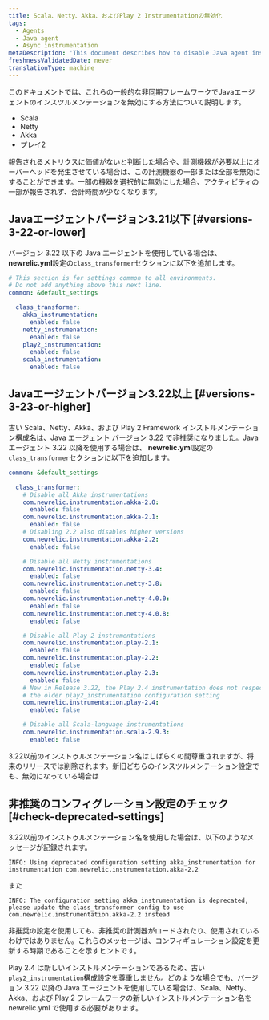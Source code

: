 ```yaml
---
title: Scala、Netty、Akka、およびPlay 2 Instrumentationの無効化
tags:
  - Agents
  - Java agent
  - Async instrumentation
metaDescription: 'This document describes how to disable Java agent instrumentation on Scala, Netty, Akka, and Play2 frameworks'
freshnessValidatedDate: never
translationType: machine
---
```


このドキュメントでは、これらの一般的な非同期フレームワークでJavaエージェントのインスツルメンテーションを無効にする方法について説明します。

* Scala
* Netty
* Akka
* プレイ2

報告されるメトリクスに価値がないと判断した場合や、計測機器が必要以上にオーバーヘッドを発生させている場合は、この計測機器の一部または全部を無効にすることができます。一部の機器を選択的に無効にした場合、アクティビティの一部が報告されず、合計時間が少なくなります。

## Javaエージェントバージョン3.21以下 [#versions-3-22-or-lower]

バージョン 3.22 以下の Java エージェントを使用している場合は、 **newrelic.yml**設定の`class_transformer`セクションに以下を追加します。

```yml
# This section is for settings common to all environments.
# Do not add anything above this next line.
common: &default_settings

  class_transformer: 
    akka_instrumentation:
      enabled: false
    netty_instrumenation:
      enabled: false
    play2_instrumentation:
      enabled: false
    scala_instrumentation:
      enabled: false
```

## Javaエージェントバージョン3.22以上 [#versions-3-23-or-higher]

古い Scala、Netty、Akka、および Play 2 Framework インストルメンテーション構成名は、Java エージェント バージョン 3.22 で非推奨になりました。Java エージェント 3.22 以降を使用する場合は、 **newrelic.yml**設定の`class_transformer`セクションに以下を追加します。

```yml
common: &default_settings

  class_transformer:
    # Disable all Akka instrumentations
    com.newrelic.instrumentation.akka-2.0:
      enabled: false
    com.newrelic.instrumentation.akka-2.1:
      enabled: false
    # Disabling 2.2 also disables higher versions
    com.newrelic.instrumentation.akka-2.2:
      enabled: false

    # Disable all Netty instrumentations
    com.newrelic.instrumentation.netty-3.4:
      enabled: false
    com.newrelic.instrumentation.netty-3.8:
      enabled: false
    com.newrelic.instrumentation.netty-4.0.0:
      enabled: false
    com.newrelic.instrumentation.netty-4.0.8:
      enabled: false

    # Disable all Play 2 instrumentations
    com.newrelic.instrumentation.play-2.1:
      enabled: false
    com.newrelic.instrumentation.play-2.2:
      enabled: false
    com.newrelic.instrumentation.play-2.3:
      enabled: false
    # New in Release 3.22, the Play 2.4 instrumentation does not respect
    # the older play2_instrumentation configuration setting 
    com.newrelic.instrumentation.play-2.4:
      enabled: false

    # Disable all Scala-language instrumentations
    com.newrelic.instrumentation.scala-2.9.3:
      enabled: false
```

3.22以前のインストゥルメンテーション名はしばらくの間尊重されますが、将来のリリースでは削除されます。新旧どちらのインスツルメンテーション設定でも、無効になっている場合は

## 非推奨のコンフィグレーション設定のチェック [#check-deprecated-settings]

3.22以前のインストゥルメンテーション名を使用した場合は、以下のようなメッセージが記録されます。

```
INFO: Using deprecated configuration setting akka_instrumentation for instrumentation com.newrelic.instrumentation.akka-2.2
```

また

```
INFO: The configuration setting akka_instrumentation is deprecated, please update the class_transformer config to use com.newrelic.instrumentation.akka-2.2 instead
```

非推奨の設定を使用しても、非推奨の計測器がロードされたり、使用されているわけではありません。これらのメッセージは、コンフィギュレーション設定を更新する時期であることを示すヒントです。

Play 2.4 は新しいインストルメンテーションであるため、古い`play2_instrumentation`構成設定を尊重しません。どのような場合でも、バージョン 3.22 以降の Java エージェントを使用している場合は、Scala、Netty、Akka、および Play 2 フレームワークの新しいインストルメンテーション名を newrelic.yml で使用する必要があります。